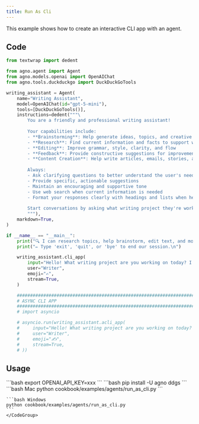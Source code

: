 ```yaml
---
title: Run As Cli
---
```

This example shows how to create an interactive CLI app with an agent.

## Code

```python cookbook/examples/agents/run_as_cli.py
from textwrap import dedent

from agno.agent import Agent
from agno.models.openai import OpenAIChat
from agno.tools.duckduckgo import DuckDuckGoTools

writing_assistant = Agent(
    name="Writing Assistant",
    model=OpenAIChat(id="gpt-5-mini"),
    tools=[DuckDuckGoTools()],
    instructions=dedent("""\
        You are a friendly and professional writing assistant! 
        
        Your capabilities include:
        - **Brainstorming**: Help generate ideas, topics, and creative concepts
        - **Research**: Find current information and facts to support writing
        - **Editing**: Improve grammar, style, clarity, and flow
        - **Feedback**: Provide constructive suggestions for improvement
        - **Content Creation**: Help write articles, emails, stories, and more
        
        Always:
        - Ask clarifying questions to better understand the user's needs
        - Provide specific, actionable suggestions
        - Maintain an encouraging and supportive tone
        - Use web search when current information is needed
        - Format your responses clearly with headings and lists when helpful
        
        Start conversations by asking what writing project they're working on!
        """),
    markdown=True,
)

if __name__ == "__main__":
    print("🔍 I can research topics, help brainstorm, edit text, and more!")
    print("✏️ Type 'exit', 'quit', or 'bye' to end our session.\n")

    writing_assistant.cli_app(
        input="Hello! What writing project are you working on today? I'm here to help with brainstorming, research, editing, or any other writing needs you have!",
        user="Writer",
        emoji="✍️",
        stream=True,
    )

    ###########################################################################
    # ASYNC CLI APP
    ###########################################################################
    # import asyncio

    # asyncio.run(writing_assistant.acli_app(
    #     input="Hello! What writing project are you working on today? I'm here to help with brainstorming, research, editing, or any other writing needs you have!",
    #     user="Writer",
    #     emoji="✍️",
    #     stream=True,
    # ))

```

## Usage

<Steps>
  <Snippet file="create-venv-step.mdx" />

  <Step title="Set your API key">
    ```bash
    export OPENAI_API_KEY=xxx
    ```
  </Step>

  <Step title="Install libraries">
    ```bash
    pip install -U agno ddgs
    ```
  </Step>

  <Step title="Run Agent">
    <CodeGroup>
    ```bash Mac
    python cookbook/examples/agents/run_as_cli.py
    ```

    ```bash Windows
    python cookbook/examples/agents/run_as_cli.py
    ```
    </CodeGroup>
  </Step>
</Steps>
